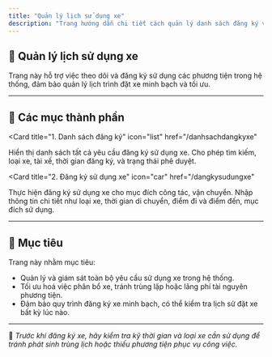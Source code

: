 ```yaml
---
title: "Quản lý lịch sử dụng xe"
description: "Trang hướng dẫn chi tiết cách quản lý danh sách đăng ký và thực hiện đăng ký sử dụng xe trong hệ thống FMedu."
---
```


## 🚗 Quản lý lịch sử dụng xe

Trang này hỗ trợ việc theo dõi và đăng ký sử dụng các phương tiện trong hệ thống, đảm bảo quản lý lịch trình đặt xe minh bạch và tối ưu.

---

## 📌 Các mục thành phần

<CardGroup cols="2">

<Card
  title="1. Danh sách đăng ký"
  icon="list"
  href="/danhsachdangkyxe"
>
  Hiển thị danh sách tất cả yêu cầu đăng ký sử dụng xe. Cho phép tìm kiếm, loại xe, tài xế, thời gian đăng ký, và trạng thái phê duyệt.
</Card>

<Card
  title="2. Đăng ký sử dụng xe"
  icon="car"
  href="/dangkysudungxe"
>
  Thực hiện đăng ký sử dụng xe cho mục đích công tác, vận chuyển. Nhập thông tin chi tiết như loại xe, thời gian di chuyển, điểm đi và điểm đến, mục đích sử dụng.
</Card>

</CardGroup>

---

## 🎯 Mục tiêu

Trang này nhằm mục tiêu:

- Quản lý và giám sát toàn bộ yêu cầu sử dụng xe trong hệ thống.
- Tối ưu hoá việc phân bổ xe, tránh trùng lặp hoặc lãng phí tài nguyên phương tiện.
- Đảm bảo quy trình đăng ký xe minh bạch, có thể kiểm tra lịch sử đặt xe bất kỳ lúc nào.

---

📍 *Trước khi đăng ký xe, hãy kiểm tra kỹ thời gian và loại xe cần sử dụng để tránh phát sinh trùng lịch hoặc thiếu phương tiện phục vụ công việc.*
